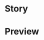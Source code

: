 
<Meta title="molecules|Caption" component={Map}/>

# Story

<Story name="Caption">
  <Caption
    text={`Hello,  \nJe m’appelle __Christella__ et je suis une UX/UI designer qui travaille actuellement chez Brainsonic à Paris, je suis aussi étudiante en troisième année à HÉTIC.   \n  \n En parallèle, je fais du bénévolat pour l’association Braillenet.\n`}
  />
</Story>


# Preview

<Preview>
  <Caption
    text={`Hello,  \nJe m’appelle __Christella__ et je suis une UX/UI designer qui travaille actuellement chez Brainsonic à Paris, je suis aussi étudiante en troisième année à HÉTIC.   \n  \n En parallèle, je fais du bénévolat pour l’association Braillenet.\n`}
  />
</Preview>

<Props of={Caption} />
